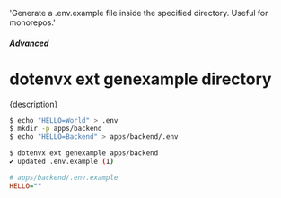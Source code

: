   'Generate a .env.example file inside the specified directory. Useful for monorepos.'

##### [Advanced](/docs/advanced)
# dotenvx ext genexample directory

<p className="lead">{description}</p>

```sh
$ echo "HELLO=World" > .env
$ mkdir -p apps/backend
$ echo "HELLO=Backend" > apps/backend/.env

$ dotenvx ext genexample apps/backend
✔ updated .env.example (1)
```

```ini {{ title: "apps/backend/.env.example" }}
# apps/backend/.env.example
HELLO=""
```
